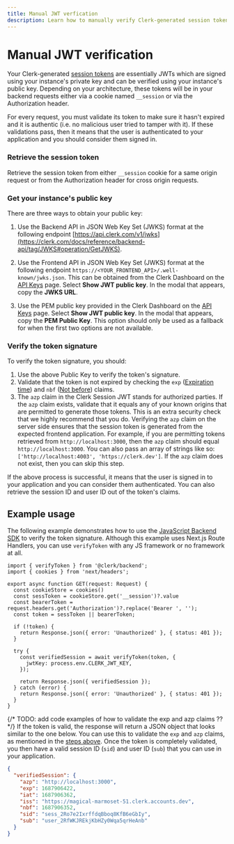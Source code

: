 ```yaml
---
title: Manual JWT verfication
description: Learn how to manually verify Clerk-generated session tokens (JWTs).
---
```


# Manual JWT verification

Your Clerk-generated [session tokens](/docs/backend-requests/resources/session-tokens) are essentially JWTs which are signed using your instance's private key and can be verified using your instance's public key. Depending on your architecture, these tokens will be in your backend requests either via a cookie named `__session` or via the Authorization header.

For every request, you must validate its token to make sure it hasn't expired and it is authentic (i.e. no malicious user tried to tamper with it). If these validations pass, then it means that the user is authenticated to your application and you should consider them signed in.

<Steps>

### Retrieve the session token

Retrieve the session token from either `__session` cookie for a same origin request or from the Authorization header for cross origin requests.

### Get your instance's public key

There are three ways to obtain your public key:

1. Use the Backend API in JSON Web Key Set (JWKS) format at the following endpoint [https://api.clerk.com/v1/jwks](https://clerk.com/docs/reference/backend-api/tag/JWKS#operation/GetJWKS).

2. Use the Frontend API in JSON Web Key Set (JWKS) format at the following endpoint `https://<YOUR_FRONTEND_API>/.well-known/jwks.json`. This can be obtained from the Clerk Dashboard on the [API Keys](https://dashboard.clerk.com/last-active?path=api-keys) page. Select **Show JWT public key**. In the modal that appears, copy the **JWKS URL**.

3. Use the PEM public key provided in the Clerk Dashboard on the [API Keys](https://dashboard.clerk.com/last-active?path=api-keys) page. Select **Show JWT public key**. In the modal that appears, copy the **PEM Public Key**. This option should only be used as a fallback for when the first two options are not available.

### Verify the token signature

To verify the token signature, you should:

1. Use the above Public Key to verify the token's signature.
2. Validate that the token is not expired by checking the `exp` ([Expiration time](https://datatracker.ietf.org/doc/html/rfc7519#section-4.1.4)) and `nbf` ([Not before](https://datatracker.ietf.org/doc/html/rfc7519#section-4.1.5)) claims.
3. The `azp` claim in the Clerk Session JWT stands for authorized parties. If the `azp` claim exists, validate that it equals any of your known origins that are permitted to generate those tokens. This is an extra security check that we highly recommend that you do. Verifying the `azp` claim on the server side ensures that the session token is generated from the expected frontend application. For example, if you are permitting tokens retrieved from `http://localhost:3000`, then the `azp` claim should equal `http://localhost:3000`. You can also pass an array of strings like so: `['http://localhost:4003', 'https://clerk.dev']`. If the `azp` claim does not exist, then you can skip this step.

If the above process is successful, it means that the user is signed in to your application and you can consider them authenticated. You can also retrieve the session ID and user ID out of the token's claims.

</Steps>

## Example usage

The following example demonstrates how to use the [JavaScript Backend SDK](/docs/references/backend/overview) to verify the token signature. Although this example uses Next.js Route Handlers, you can use `verifyToken` with any JS framework or no framework at all.

```tsx filename="app/api/route.ts"
import { verifyToken } from '@clerk/backend';
import { cookies } from 'next/headers';

export async function GET(request: Request) {
  const cookieStore = cookies()
  const sessToken = cookieStore.get('__session')?.value
  const bearerToken = request.headers.get('Authorization')?.replace('Bearer ', '');
  const token = sessToken || bearerToken;

  if (!token) {
    return Response.json({ error: 'Unauthorized' }, { status: 401 });
  }

  try {
    const verifiedSession = await verifyToken(token, {
      jwtKey: process.env.CLERK_JWT_KEY,
    });

    return Response.json({ verifiedSession });
  } catch (error) {
    return Response.json({ error: 'Unauthorized' }, { status: 401 });
  }
}
```

{/* TODO: add code examples of how to validate the exp and azp claims ?? */}
If the token is valid, the response will return a JSON object that looks similar to the one below. You can use this to validate the `exp` and `azp` claims, as mentioned in the [steps above](#verify-the-token-signature). Once the token is completely validated, you then have a valid session ID (`sid`) and user ID (`sub`) that you can use in your application.

```json
{
  "verifiedSession": {
    "azp": "http://localhost:3000",
    "exp": 1687906422,
    "iat": 1687906362,
    "iss": "https://magical-marmoset-51.clerk.accounts.dev",
    "nbf": 1687906352,
    "sid": "sess_2Ro7e2IxrffdqBboq8KfB6eGbIy",
    "sub": "user_2RfWKJREkjKbHZy0Wqa5qrHeAnb"
  }
}
```
